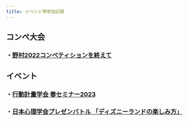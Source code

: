 ```yaml
---
title: イベント等参加記録
---
```


## コンペ大会

### ・[野村2022コンペティションを終えて](https://castella3.github.io/nomura_2022.html)


## イベント

### ・[行動計量学会 春セミナー2023](https://castella3.github.io/spring_BMS_seminar.html)


### ・[日本心理学会プレゼンバトル 「ディズニーランドの楽しみ方」](https://castella3.github.io/nissin_87.html)

